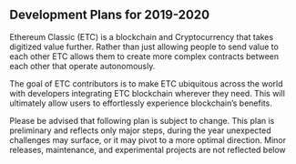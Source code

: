 ## Development Plans for 2019-2020

Ethereum Classic (ETC) is a blockchain and Cryptocurrency that takes digitized value further. Rather than just allowing people to send value to each other ETC allows them to create more complex contracts between each other that operate autonomously.

The goal of ETC contributors is to make ETC ubiquitous across the world with developers integrating ETC blockchain wherever they need. This will ultimately allow users to effortlessly experience blockchain’s benefits.

Please be advised that following plan is subject to change. This plan is preliminary and reflects only major steps, during the year unexpected challenges may surface, or it may pivot to a more optimal direction. Minor releases, maintenance, and experimental projects are not reflected below